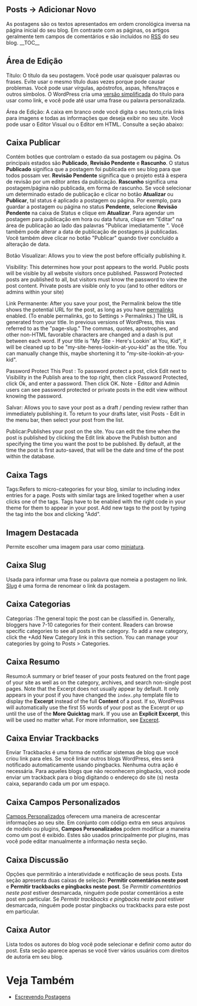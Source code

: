 {{Comunidade WP-Brasil}}
{{Ajuda}}
==Posts &rarr; Adicionar Novo==
As postagens são os textos apresentados em ordem cronológica inversa na página inicial do seu blog. Em contraste com as páginas, os artigos geralmente tem campos de comentários e são incluídos no [[pt-br:Glossário#RSS|RSS]] do seu blog.
{{Imagens|[[Image:tela-posts-adicionar-novo.png|thumb|750px]]|Tela de Edição/Adição de Postagem}} 
__TOC__

==Área de Edição==
;Título: O título da seu postagem. Você pode usar quaisquer palavras ou frases. Evite usar o mesmo título duas vezes porque pode causar problemas. Você pode usar vírgulas, apóstrofos, aspas, hífens/traços e outros símbolos. O WordPress cria uma [[pt-br:Glossário#Slug|versão simplificada]] do título para usar como link, e você pode até usar uma frase ou palavra personalizada. 

;Área de Edição: A caixa em branco onde você digita o seu texto,cria links para imagens e todas as informações que deseja exibir no seu site. Você pode usar o Editor Visual ou o Editor em HTML. Consulte a seção abaixo:
{{Editores}}
==Caixa Publicar==
Contém botões que controlam o estado da sua postagem ou página. Os principais estados são '''Publicado''', '''Revisão Pendente''' e '''Rascunho'''. O status '''Publicado''' significa que a postagem foi publicada em seu blog para que todos possam ver. '''Revisão Pendente''' significa que o projeto está à espera de revisão por um editor antes da publicação. '''Rascunho''' significa uma postagem/página não publicada, em forma de rascunho. Se você selecionar um determinado estado de publicação e clicar no botão '''Atualizar''' ou '''Publicar''', tal status é aplicado a postagem ou página. Por exemplo, para guardar a postagem ou página no status '''Pendente''', selecione '''Revisão Pendente''' na caixa de Status e clique em '''Atualizar'''. Para agendar um postagem para publicação em hora ou data futura, clique em "Editar" na área de publicação ao lado das palavras "Publicar imediatamente ". Você também pode alterar a data de publicação de postagens já publicadas. Você também deve clicar no botão "Publicar" quando tiver concluído a alteração de data.

;Botão Visualizar: Allows you to view the post before officially publishing it.

;Visibility: This determines how your post appears to the world.  Public posts will be visible by all website visitors once published. Password Protected posts are published to all, but visitors must know the password to view the post content.  Private posts are visible only to you (and to other editors or admins within your site)

;Link Permanente: After you save your post, the Permalink below the title shows the potential URL for the post, as long as you have [[Using_Permalinks|permalinks]] enabled. (To enable permalinks, go to Settings > Permalinks.) The URL is generated from your title. In previous versions of WordPress, this was referred to as the "page-slug."  The commas, quotes, apostrophes, and other non-HTML favorable characters are changed and a dash is put between each word. If your title is "My Site - Here's Lookin' at You, Kid", it will be cleaned up to be "my-site-heres-lookin-at-you-kid" as the title. You can manually change this, maybe shortening it to "my-site-lookin-at-you-kid".

;Password Protect This Post : To password protect a post, click Edit next to Visibility in the Publish area to the top right, then click Password Protected, click Ok, and enter a password. Then click OK. Note - Editor and Admin users can see password protected or private posts in the edit view without knowing the password.

;Salvar: Allows you to save your post as a draft / pending review rather than immediately publishing it. To return to your drafts later, visit Posts - Edit in the menu bar, then select your post from the list.

;Publicar:Publishes your post on the site. You can edit the time when the post is published by clicking the Edit link above the Publish button and specifying the time you want the post to be published. By default, at the time the post is first auto-saved, that will be the date and time of the post within the database.

==Caixa Tags==
;Tags:Refers to micro-categories for your blog, similar to including index entries for a page. Posts with similar tags are linked together when a user clicks one of the tags. Tags have to be enabled with the right code in your theme for them to appear in your post.  Add new tags to the post by typing the tag into the box and clicking "Add".

==Imagem Destacada==
Permite escolher uma imagem para usar como [[#pt-br:Glossário#Miniaturas|miniatura]].

==Caixa Slug==
Usada para informar uma frase ou palavra que nomeia a postagem no link. [[#pt-br:Glossário#Slug|Slug]] é uma forma de renomear o link da postagem.

==Caixa Categorias==
;Categorias :The general topic the post can be classified in. Generally, bloggers have 7-10 categories for their content. Readers can browse specific categories to see all posts in the category. To add a new category, click the +Add New Category link in this section. You can manage your categories by going to Posts > Categories.
==Caixa Resumo==
;Resumo:A summary or brief teaser of your posts featured on the front page of your site as well as on the category, archives, and search non-single post pages. Note that the Excerpt does not usually appear by default. It only appears in your post if you have changed the <tt>index.php</tt> template file to display the '''Excerpt''' instead of the full '''Content''' of a post. If so, WordPress will automatically use the first 55 words of your post as the Excerpt or up until the use of the '''More Quicktag''' mark.  If you use an '''Explicit Excerpt''', this will be used no matter what. For more information, see [[Excerpt|Excerpt]]. 

==Caixa Enviar Trackbacks==
Enviar Trackbacks é uma forma de notificar sistemas de blog que você criou link para eles. Se você linkar outros blogs WordPress, eles será notificado automaticamente usando pingbacks. Nenhuma outra ação é necessária. Para aqueles blogs que não reconhecem pingbacks, você pode enviar um trackback para o blog digitando o endereço do site (s) nesta caixa, separando cada um por um espaço.

==Caixa Campos Personalizados==
[[pt-br:Campos Personalizados|Campos Personalizados]] oferecem uma maneira de acrescentar informações ao seu site. Em conjunto com código extra em seus arquivos de modelo ou plugins, '''Campos Personalizados''' podem modificar a maneira como um post é exibido. Estes são usados ​​principalmente por plugins, mas você pode editar manualmente a informação nesta seção.

==Caixa Discussão==
Opções que permitirão a interatividade e notificação de seus posts. Esta seção apresenta duas caixas de seleção: '''Permitir comentários neste post''' e '''Permitir trackbacks e pingbacks neste post'''. Se ''Permitir comentários neste post'' estiver desmarcada, ninguém pode postar comentários a este post em particular. Se ''Permitir trackbacks e pingbacks neste post'' estiver desmarcada, ninguém pode postar pingbacks ou trackbacks para este post em particular.

==Caixa Autor==
Lista todos os autores do blog você pode selecionar e definir como autor do post. Esta seção aparece apenas se você tiver vários usuários com direitos de autoria em seu blog.

=Veja Também=
*[[pt-br:Escrevendo Postagens| Escrevendo Postagens]]
{{Painel de Administração}}
{{AjudaPainel}}
{{DEFAULTSORT:P}}
